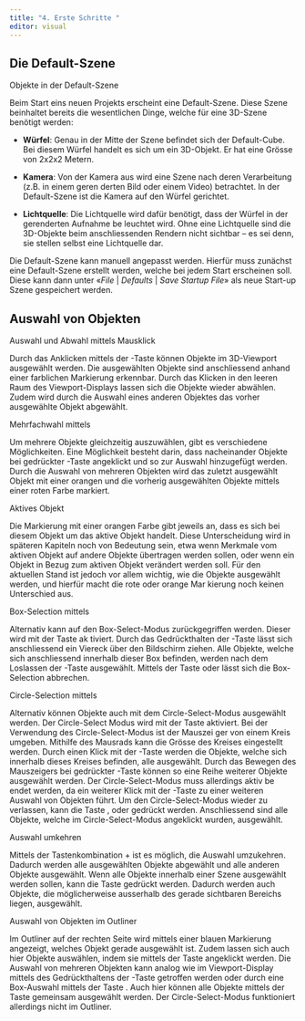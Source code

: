 ```yaml
---
title: "4. Erste Schritte "
editor: visual
---
```


## Die Default-Szene

::: column-margin
Objekte in der Default-Szene
:::

Beim Start eins neuen Projekts erscheint eine Default-Szene. Diese Szene beinhaltet bereits die wesentlichen Dinge, welche für eine 3D-Szene benötigt werden:

-   **Würfel**: Genau in der Mitte der Szene befindet sich der Default-Cube. Bei diesem Würfel handelt es sich um ein 3D-Objekt. Er hat eine Grösse von 2x2x2 Metern.

-   **Kamera**: Von der Kamera aus wird eine Szene nach deren Verarbeitung (z.B. in einem geren derten Bild oder einem Video) betrachtet. In der Default-Szene ist die Kamera auf den Würfel gerichtet.

-   **Lichtquelle**: Die Lichtquelle wird dafür benötigt, dass der Würfel in der gerenderten Aufnahme be leuchtet wird. Ohne eine Lichtquelle sind die 3D-Objekte beim anschliessenden Rendern nicht sichtbar – es sei denn, sie stellen selbst eine Lichtquelle dar.

:::::: tippbox
:::: tippbox-header
::: tippbox-icon
:::
::::

::: tippbox-body
Die Default-Szene kann manuell angepasst werden. Hierfür muss zunächst eine Default-Szene erstellt werden, welche bei jedem Start erscheinen soll. Diese kann dann unter «*File* \| *Defaults* \| *Save Startup File*» als neue Start-up Szene gespeichert werden.
:::
::::::

## Auswahl von Objekten

::: column-margin
Auswahl und Abwahl mittels Mausklick
:::

Durch das Anklicken mittels der -Taste können Objekte im 3D-Viewport ausgewählt werden. Die ausgewählten Objekte sind anschliessend anhand einer farblichen Markierung erkennbar. Durch das Klicken in den leeren Raum des Viewport-Displays lassen sich die Objekte wieder abwählen. Zudem wird durch die Auswahl eines anderen Objektes das vorher ausgewählte Objekt abgewählt.

::: column-margin
Mehrfachwahl mittels
:::

Um mehrere Objekte gleichzeitig auszuwählen, gibt es verschiedene Möglichkeiten. Eine Möglichkeit besteht darin, dass nacheinander Objekte bei gedrückter -Taste angeklickt und so zur Auswahl hinzugefügt werden. Durch die Auswahl von mehreren Objekten wird das zuletzt ausgewählt Objekt mit einer orangen und die vorherig ausgewählten Objekte mittels einer roten Farbe markiert.

::: column-margin
Aktives Objekt
:::

Die Markierung mit einer orangen Farbe gibt jeweils an, dass es sich bei diesem Objekt um das aktive Objekt handelt. Diese Unterscheidung wird in späteren Kapiteln noch von Bedeutung sein, etwa wenn Merkmale vom aktiven Objekt auf andere Objekte übertragen werden sollen, oder wenn ein Objekt in Bezug zum aktiven Objekt verändert werden soll. Für den aktuellen Stand ist jedoch vor allem wichtig, wie die Objekte ausgewählt werden, und hierfür macht die rote oder orange Mar kierung noch keinen Unterschied aus.

::: column-margin
Box-Selection mittels
:::

Alternativ kann auf den Box-Select-Modus zurückgegriffen werden. Dieser wird mit der Taste ak tiviert. Durch das Gedrückthalten der -Taste lässt sich anschliessend ein Viereck über den Bildschirm ziehen. Alle Objekte, welche sich anschliessend innerhalb dieser Box befinden, werden nach dem Loslassen der -Taste ausgewählt. Mittels der Taste oder lässt sich die Box-Selection abbrechen.

::: column-margin
Circle-Selection mittels
:::

Alternativ können Objekte auch mit dem Circle-Select-Modus ausgewählt werden. Der Circle-Select Modus wird mit der Taste aktiviert. Bei der Verwendung des Circle-Select-Modus ist der Mauszei ger von einem Kreis umgeben. Mithilfe des Mausrads kann die Grösse des Kreises eingestellt werden. Durch einen Klick mit der -Taste werden die Objekte, welche sich innerhalb dieses Kreises befinden, alle ausgewählt. Durch das Bewegen des Mauszeigers bei gedrückter -Taste können so eine Reihe weiterer Objekte ausgewählt werden. Der Circle-Select-Modus muss allerdings aktiv be endet werden, da ein weiterer Klick mit der -Taste zu einer weiteren Auswahl von Objekten führt. Um den Circle-Select-Modus wieder zu verlassen, kann die Taste , oder gedrückt werden. Anschliessend sind alle Objekte, welche im Circle-Select-Modus angeklickt wurden, ausgewählt.

:::column-margin
Auswahl umkehren
::: 

Mittels der Tastenkombination + ist es möglich, die Auswahl umzukehren. Dadurch werden alle ausgewählten Objekte abgewählt und alle anderen Objekte ausgewählt. Wenn alle Objekte innerhalb einer Szene ausgewählt werden sollen, kann die Taste gedrückt werden. Dadurch werden auch Objekte, die möglicherweise ausserhalb des gerade sichtbaren Bereichs liegen, ausgewählt.

:::column-margin
Auswahl von Objekten im Outliner
:::

Im Outliner auf der rechten Seite wird mittels einer blauen Markierung angezeigt, welches Objekt gerade ausgewählt ist. Zudem lassen sich auch hier Objekte auswählen, indem sie mittels der Taste angeklickt werden. Die Auswahl von mehreren Objekten kann analog wie im Viewport-Display mittels des Gedrückthaltens der -Taste getroffen werden oder durch eine Box-Auswahl mittels der Taste . Auch hier können alle Objekte mittels der Taste gemeinsam ausgewählt werden. Der Circle-Select-Modus funktioniert allerdings nicht im Outliner.
